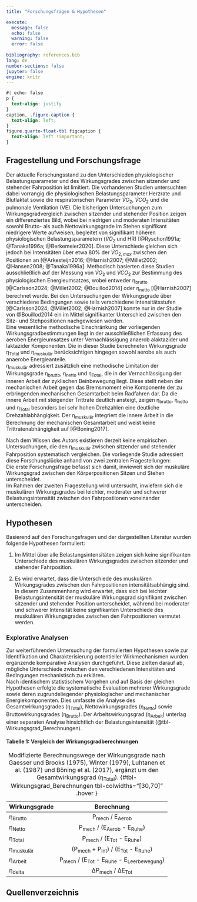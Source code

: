 ```yaml
---
title: "Forschungsfragen & Hypothesen"

execute:
  message: false
  echo: false
  warning: false
  error: false
  
bibliography: references.bib
lang: de
number-sections: false  
jupyter: false
engine: knitr
---
```


```css
#| echo: false
p {
  text-align: justify
}
caption, .figure-caption {
  text-align: left;
}
figure.quarto-float-tbl figcaption {
  text-align: left !important;
}

```

## Fragestellung und Forschungsfrage

Der aktuelle Forschungsstand zu den Unterschieden physiologischer Belastungsparameter und des Wirkungsgrades zwischen sitzender und stehender Fahrposition ist limitiert. Die vorhandenen Studien untersuchten dabei vorrangig die physiologischen Belastungsparameter Herzrate und Blutlaktat sowie die respiratorischen Parameter $\dot{V}O_{2}$, $\dot{V}CO_{2}$ und die pulmonale Ventilation (VE). Die bisherigen Untersuchungen zum Wirkungsgradvergleich zwischen sitzender und stehender Position zeigen ein differenziertes Bild, wobei bei niedrigen und moderaten Intensitäten sowohl Brutto- als auch Nettowirkungsgrade im Stehen signifikant niedrigere Werte aufweisen, begleitet von signifikant höheren physiologischen Belastungsparametern ($\dot{V}O_{2}$ und HR) [@Ryschon1991a; @Tanaka1996a; @Berkemeier2020]. Diese Unterschiede gleichen sich jedoch bei Intensitäten über etwa 80% der $\dot{V}O_{2,max}$ zwischen den Positionen an [@Arkesteijn2016; @Harnish2007; @Millet2002; @Hansen2008; @Tanaka1996a]. Methodisch basierten diese Studien ausschließlich auf der Messung von $\dot{V}O_{2}$ und $\dot{V}CO_{2}$ zur Bestimmung des physiologischen Energieumsatzes, wobei entweder η~brutto~ [@Carlsson2024; @Millet2002; @Bouillod2014] oder η~netto~ [@Harnish2007] berechnet wurde. Bei den Untersuchungen der Wirkungsgrade über verschiedene Bedingungen sowie teils verschiedene Intensitätsstufen [@Carlsson2024; @Millet2002; @Harnish2007] konnte nur in der Studie von @Bouillod2014 ein im Mittel signifikanter Unterschied zwischen den Sitz- und Stehpositionen nachgewiesen werden. <br> Eine wesentliche methodische Einschränkung der vorliegenden Wirkungsgradbestimmungen liegt in der ausschließlichen Erfassung des aeroben Energieumsatzes unter Vernachlässigung anaerob alaktazider und laktazider Komponenten. Die in dieser Studie berechneten Wirkungsgrade η~Total~ und η~muskulär~ berücksichtigen hingegen sowohl aerobe als auch anaerobe Energieanteile.<br> η~muskulär~ adressiert zusätzlich eine methodische Limitation der Wirkungsgrade η~brutto~, η~netto~ und η~Total~, die in der Vernachlässigung der inneren Arbeit der zyklischen Beinbewegung liegt. Diese stellt neben der mechanischen Arbeit gegen das Bremsmoment eine Komponente der zu erbringenden mechanischen Gesamtarbeit beim Radfahren dar. Da die innere Arbeit mit steigender Trittrate deutlich ansteigt, zeigen η~brutto~, η~netto~ und η~Total~ besonders bei sehr hohen Drehzahlen eine deutliche Drehzahlabhängigkeit. Der η~muskulär~ integriert die innere Arbeit in die Berechnung der mechanischen Gesamtarbeit und weist keine Trittratenabhängigkeit auf [@Boning2017].

Nach dem Wissen des Autors existieren derzeit keine empirischen Untersuchungen, die den η~muskulär~ zwischen sitzender und stehender Fahrposition systematisch vergleichen. Die vorliegende Studie adressiert diese Forschungslücke anhand von zwei zentralen Fragestellungen:<br> Die erste Forschungsfrage befasst sich damit, inwieweit sich der muskuläre Wirkungsgrad zwischen den Körperpositionen Sitzen und Stehen unterscheidet.<br> Im Rahmen der zweiten Fragestellung wird untersucht, inwiefern sich die muskulären Wirkungsgrades bei leichter, moderater und schwerer Belastungsintensität zwischen den Fahrpostiionen voneinander unterscheiden.

## Hypothesen

Basierend auf den Forschungsfragen und der dargestellten Literatur wurden folgende Hypothesen formuliert:

1.  Im Mittel über alle Belastungsintensitäten zeigen sich keine signifikanten Unterschiede des muskulären Wirkungsgrades zwischen sitzender und stehender Fahrposition.

2.  Es wird erwartet, dass die Unterschiede des muskulären Wirkungsgrades zwischen den Fahrpositionen intensitätsabhängig sind. In diesem Zusammenhang wird erwartet, dass sich bei leichter Belastungsintensität der muskuläre Wirkungsgrad signifikant zwischen sitzender und stehender Position unterscheidet, während bei moderater und schwerer Intensität keine signifikanten Unterschiede des muskulären Wirkungsgrades zwischen den Fahrpositionen vermutet werden.

### Explorative Analysen

Zur weiterführenden Untersuchung der formulierten Hypothesen sowie zur Identifikation und Charakterisierung potentieller Wirkmechanismen wurden ergänzende komparative Analysen durchgeführt. Diese zielten darauf ab, mögliche Unterschiede zwischen den verschiedenen Intensitäten und Bedingungen mechanistisch zu erklären. <br>
Nach identischem statistischem Vorgehen und auf Basis der gleichen Hypothesen erfolgte die systematische Evaluation mehrerer Wirkungsgrade sowie deren zugrundeliegender physiologischer und mechanischer Energiekomponenten. Dies umfasste die Analyse des Gesamtwirkungsgrades (η~Total~), Nettowirkungsgrades (η~Netto~) sowie Bruttowirkungsgrades (η~Brutto~). Der Arbeitswirkungsgrad (η~Arbeit~) unterlag einer separaten Analyse hinsichtlich der Belastungsintensität (@tbl-Wirkungsgrad_Berechnungen).


::: {.callout-note collapse="true"}
#### Tabelle 1: Vergleich der Wirkungsgradberechnungen

| Wirkungsgrade |               Berechnung                |
|---------------|:---------------------------------------:|
| η~Brutto~     |            P~mech~ / E~Aerob~             |
| η~Netto~      |      P~mech~ / (E~Aerob~ - E~Ruhe~)       |
| η~Total~      |      P~mech~  / (E~Tot~ - E~Ruhe~) |
| η~muskulär~   | (P~mech~ + P~Int~) / (E~Tot~ - E~Ruhe~) |
| η~Arbeit~     |  P~mech~ / (E~Tot~ - E~Ruhe~ - E~Leerbewegung~)   |
| η~delta~      |           ΔP~mech~ / ΔE~Tot~            |

: Modifizierte Berechnungswege der Wirkungsgrade nach Gaesser und Brooks (1975), Winter (1979), Luhtanen et al. (1987) und Böning et al. (2017), ergänzt um den Gesamtwirkungsgrad (η~Total~). {#tbl-Wirkungsgrad_Berechnungen tbl-colwidths="\[30,70\]" .hover }
:::


## Quellenverzeichnis

::: {#refs}
:::

